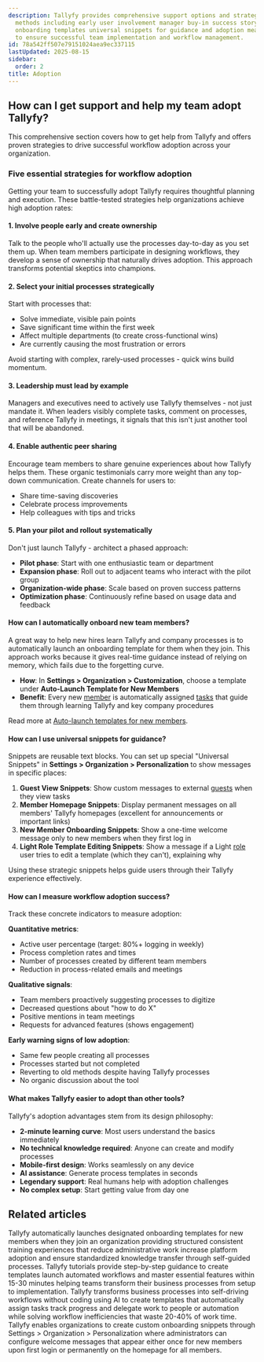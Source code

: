 ```yaml
---
description: Tallyfy provides comprehensive support options and strategic adoption
  methods including early user involvement manager buy-in success story sharing automatic
  onboarding templates universal snippets for guidance and adoption measurement techniques
  to ensure successful team implementation and workflow management.
id: 78a542ff507e79151024aea9ec337115
lastUpdated: 2025-08-15
sidebar:
  order: 2
title: Adoption
---
```


## How can I get support and help my team adopt Tallyfy?

This comprehensive section covers how to get help from Tallyfy and offers proven strategies to drive successful workflow adoption across your organization.

### Five essential strategies for workflow adoption

Getting your team to successfully adopt Tallyfy requires thoughtful planning and execution. These battle-tested strategies help organizations achieve high adoption rates:

#### 1. Involve people early and create ownership

Talk to the people who'll actually use the processes day-to-day as you set them up. When team members participate in designing workflows, they develop a sense of ownership that naturally drives adoption. This approach transforms potential skeptics into champions.

#### 2. Select your initial processes strategically

Start with processes that:
*   Solve immediate, visible pain points
*   Save significant time within the first week
*   Affect multiple departments (to create cross-functional wins)
*   Are currently causing the most frustration or errors

Avoid starting with complex, rarely-used processes - quick wins build momentum.

#### 3. Leadership must lead by example

Managers and executives need to actively use Tallyfy themselves - not just mandate it. When leaders visibly complete tasks, comment on processes, and reference Tallyfy in meetings, it signals that this isn't just another tool that will be abandoned.

#### 4. Enable authentic peer sharing

Encourage team members to share genuine experiences about how Tallyfy helps them. These organic testimonials carry more weight than any top-down communication. Create channels for users to:
*   Share time-saving discoveries
*   Celebrate process improvements
*   Help colleagues with tips and tricks

#### 5. Plan your pilot and rollout systematically

Don't just launch Tallyfy - architect a phased approach:
*   **Pilot phase**: Start with one enthusiastic team or department
*   **Expansion phase**: Roll out to adjacent teams who interact with the pilot group
*   **Organization-wide phase**: Scale based on proven success patterns
*   **Optimization phase**: Continuously refine based on usage data and feedback

#### How can I automatically onboard new team members?

A great way to help new hires learn Tallyfy and company processes is to automatically launch an onboarding template for them when they join. This approach works because it gives real-time guidance instead of relying on memory, which fails due to the forgetting curve.

- **How**: In **Settings > Organization > Customization**, choose a template under **Auto-Launch Template for New Members**
- **Benefit**: Every new [member](/products/pro/documenting/members/) is automatically assigned [tasks](/products/pro/tracking-and-tasks/tasks/) that guide them through learning Tallyfy and key company procedures

Read more at [Auto-launch templates for new members](/products/pro/settings/org-settings/how-to-auto-launch-templates-for-new-members/).

#### How can I use universal snippets for guidance?

Snippets are reusable text blocks. You can set up special "Universal Snippets" in **Settings > Organization > Personalization** to show messages in specific places:

1.  **Guest View Snippets**: Show custom messages to external [guests](/products/pro/documenting/guests/) when they view tasks
2.  **Member Homepage Snippets**: Display permanent messages on all members' Tallyfy homepages (excellent for announcements or important links)
3.  **New Member Onboarding Snippets**: Show a one-time welcome message only to new members when they first log in
4.  **Light Role Template Editing Snippets**: Show a message if a Light [role](/products/pro/documenting/members/how-do-i-manage-member-permissions-in-tallyfy/) user tries to edit a template (which they can't), explaining why

Using these strategic snippets helps guide users through their Tallyfy experience effectively.

#### How can I measure workflow adoption success?

Track these concrete indicators to measure adoption:

**Quantitative metrics**:
- Active user percentage (target: 80%+ logging in weekly)
- Process completion rates and times
- Number of processes created by different team members
- Reduction in process-related emails and meetings

**Qualitative signals**:
- Team members proactively suggesting processes to digitize
- Decreased questions about "how to do X"
- Positive mentions in team meetings
- Requests for advanced features (shows engagement)

**Early warning signs of low adoption**:
- Same few people creating all processes
- Processes started but not completed
- Reverting to old methods despite having Tallyfy processes
- No organic discussion about the tool

#### What makes Tallyfy easier to adopt than other tools?

Tallyfy's adoption advantages stem from its design philosophy:

*   **2-minute learning curve**: Most users understand the basics immediately
*   **No technical knowledge required**: Anyone can create and modify processes
*   **Mobile-first design**: Works seamlessly on any device
*   **AI assistance**: Generate process templates in seconds
*   **Legendary support**: Real humans help with adoption challenges
*   **No complex setup**: Start getting value from day one


<PageTree />


## Related articles
<CardGrid>
<LinkTitleCard header="<b>Org Settings > Auto-launch templates</b>" href="/products/pro/settings/org-settings/how-to-auto-launch-templates-for-new-members/" > Tallyfy automatically launches designated onboarding templates for new members when they join an organization providing structured consistent training experiences that reduce administrative work increase platform adoption and ensure standardized knowledge transfer through self-guided processes. </LinkTitleCard>
<LinkTitleCard header="<b>Pro > Getting started</b>" href="/products/pro/tutorials/" > Tallyfy tutorials provide step-by-step guidance to create templates launch automated workflows and master essential features within 15-30 minutes helping teams transform their business processes from setup to implementation. </LinkTitleCard>
<LinkTitleCard header="<b>Introduction</b>" href="/products/pro/" > Tallyfy transforms business processes into self-driving workflows without coding using AI to create templates that automatically assign tasks track progress and delegate work to people or automation while solving workflow inefficiencies that waste 20-40% of work time. </LinkTitleCard>
<LinkTitleCard header="<b>Tutorials > Welcome snippets</b>" href="/products/pro/tutorials/how-to-create-a-custom-onboarding-snippet/" > Tallyfy enables organizations to create custom onboarding snippets through Settings > Organization > Personalization where administrators can configure welcome messages that appear either once for new members upon first login or permanently on the homepage for all members. </LinkTitleCard>
</CardGrid>